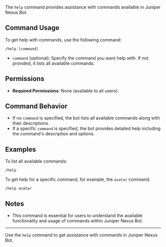 The `help` command provides assistance with commands available in Juniper Nexus Bot.

## Command Usage

To get help with commands, use the following command:

```
/help [command]
```

- `command` (optional): Specify the command you want help with. If not provided, it lists all available commands.

## Permissions

- **Required Permissions**: None (available to all users).

## Command Behavior

- If no `command` is specified, the bot lists all available commands along with their descriptions.
- If a specific `command` is specified, the bot provides detailed help including the command's description and options.

## Examples

To list all available commands:

```
/help
```

To get help for a specific command, for example, the `avatar` command:

```
/help avatar
```

## Notes

- This command is essential for users to understand the available functionality and usage of commands within Juniper Nexus Bot.

---

Use the `help` command to get assistance with commands in Juniper Nexus Bot.
